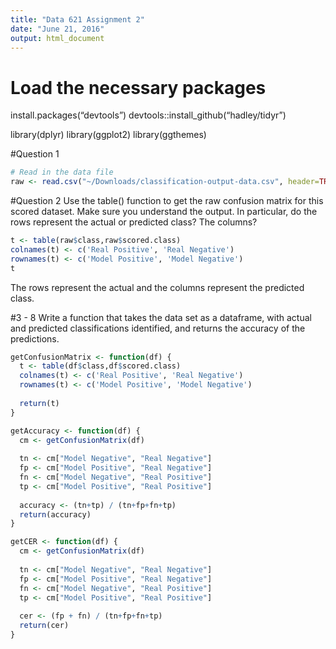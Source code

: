 ```yaml
---
title: "Data 621 Assignment 2"
date: "June 21, 2016"
output: html_document
---
```

# Load the necessary packages
install.packages("devtools")
devtools::install_github("hadley/tidyr")

library(dplyr)
library(ggplot2)
library(ggthemes)

#Question 1
```r
# Read in the data file
raw <- read.csv("~/Downloads/classification-output-data.csv", header=TRUE, stringsAsFactors=FALSE, fileEncoding="latin1")
```

#Question 2
Use the table() function to get the raw confusion matrix for this scored dataset. Make sure you understand the output. In particular, do the rows represent the actual or predicted class? The columns?

```r
t <- table(raw$class,raw$scored.class)
colnames(t) <- c('Real Positive', 'Real Negative')
rownames(t) <- c('Model Positive', 'Model Negative')
t
```

The rows represent the actual and the columns represent the predicted class.

#3 - 8
Write a function that takes the data set as a dataframe, with actual and predicted classifications identified,
and returns the accuracy of the predictions.

```r
getConfusionMatrix <- function(df) {
  t <- table(df$class,df$scored.class)
  colnames(t) <- c('Real Positive', 'Real Negative')
  rownames(t) <- c('Model Positive', 'Model Negative')
  
  return(t)
}

getAccuracy <- function(df) {
  cm <- getConfusionMatrix(df)
  
  tn <- cm["Model Negative", "Real Negative"]
  fp <- cm["Model Positive", "Real Negative"]
  fn <- cm["Model Negative", "Real Positive"]
  tp <- cm["Model Positive", "Real Positive"]
  
  accuracy <- (tn+tp) / (tn+fp+fn+tp)
  return(accuracy)
}

getCER <- function(df) {
  cm <- getConfusionMatrix(df)
  
  tn <- cm["Model Negative", "Real Negative"]
  fp <- cm["Model Positive", "Real Negative"]
  fn <- cm["Model Negative", "Real Positive"]
  tp <- cm["Model Positive", "Real Positive"]
  
  cer <- (fp + fn) / (tn+fp+fn+tp)
  return(cer)
}
```